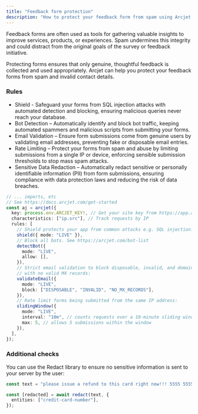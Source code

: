 ```yaml
---
title: "Feedback form protection"
description: "How to protect your feedback form from spam using Arcjet."
---
```

Feedback forms are often used as tools for gathering valuable insights to improve services, products, or experiences. Spam undermines this integrity and could distract from the original goals of the survey or feedback initiative.

Protecting forms ensures that only genuine, thoughtful feedback is collected and used appropriately. Arcjet can help you protect your feedback forms from spam and invalid contact details.

### Rules

- Shield - Safeguard your forms from SQL injection attacks with automated detection and blocking, ensuring malicious queries never reach your database.
- Bot Detection – Automatically identify and block bot traffic, keeping automated spammers and malicious scripts from submitting your forms.
- Email Validation – Ensure form submissions come from genuine users by validating email addresses, preventing fake or disposable email entries.
- Rate Limiting – Protect your forms from spam and abuse by limiting submissions from a single IP or device, enforcing sensible submission thresholds to stop mass spam attacks.
- Sensitive Data Redaction – Automatically redact sensitive or personally identifiable information (PII) from form submissions, ensuring compliance with data protection laws and reducing the risk of data breaches.


```ts
// ... imports, etc
// See https://docs.arcjet.com/get-started
const aj = arcjet({
  key: process.env.ARCJET_KEY!, // Get your site key from https://app.arcjet.com
  characteristics: ["ip.src"], // Track requests by IP
  rules: [
    // Shield protects your app from common attacks e.g. SQL injection:
    shield({ mode: "LIVE" }),
    // Block all bots. See https://arcjet.com/bot-list
    detectBot({
      mode: "LIVE",
      allow: [],
    }),
    // Strict email validation to block disposable, invalid, and domains
    // with no valid MX records:
    validateEmail({
      mode: "LIVE",
      block: ["DISPOSABLE", "INVALID", "NO_MX_RECORDS"],
    }),
    // Rate limit forms being submitted from the same IP address:
    slidingWindow({
      mode: "LIVE",
      interval: "10m", // counts requests over a 10-minute sliding window
      max: 5, // allows 5 submissions within the window
    }),
  ],
});
```

### Additional checks
You can use the Redact library to ensure no sensitive information is sent to your server by the user:

```ts
const text = "please issue a refund to this card right now!!! 5555 5555 5555 4444";

const [redacted] = await redact(text, {
  entities: ["credit-card-number"],
});
```